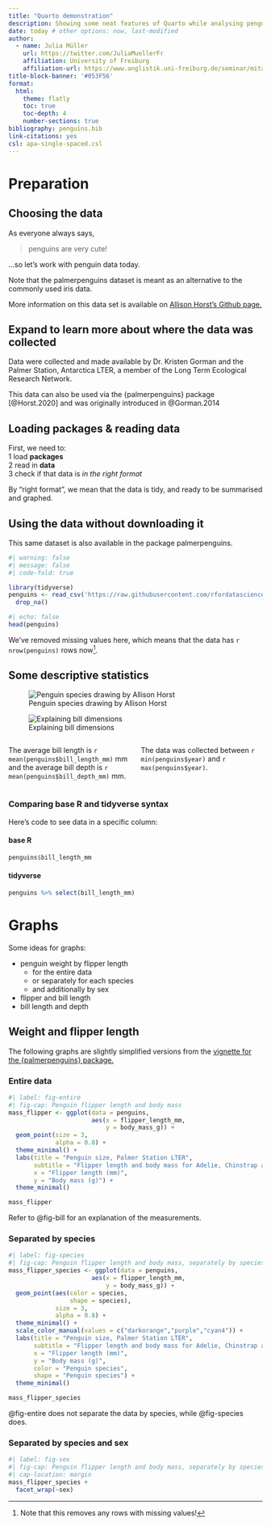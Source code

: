 ```yaml
---
title: "Quarto demonstration"
description: Showing some neat features of Quarto while analysing penguin data!
date: today # other options: now, last-modified
author:
  - name: Julia Müller
    url: https://twitter.com/JuliaMuellerFr
    affiliation: University of Freiburg
    affiliation-url: https://www.anglistik.uni-freiburg.de/seminar/mitarbeitende/mueller
title-block-banner: '#053F56'
format:
  html:
    theme: flatly
    toc: true
    toc-depth: 4
    number-sections: true
bibliography: penguins.bib
link-citations: yes
csl: apa-single-spaced.csl
---
```



# Preparation

## Choosing the data

As everyone always says,

> penguins are very cute!

...so let's work with penguin data today.  

:::{.callout-note}
Note that the palmerpenguins dataset is meant as an alternative to the commonly used iris data.
:::

More information on this data set is available on [Allison Horst's Github page.](https://allisonhorst.github.io/palmerpenguins/)  


:::{.callout-caution collapse="true"}
## Expand to learn more about where the data was collected
Data were collected and made available by Dr. Kristen Gorman and the Palmer Station, Antarctica LTER, a member of the Long Term Ecological Research Network.
:::


This data can also be used via the {palmerpenguins} package [@Horst.2020] and was originally introduced in @Gorman.2014  


## Loading packages & reading data

First, we need to:  
1 load **packages**  
2 read in **data**  
3 check if that data is *in the right format*  

[By "right format", we mean that the data is tidy, and ready to be summarised and graphed.]{.aside}

:::{.callout-tip}
## Using the data without downloading it
This same dataset is also available in the package palmerpenguins.
:::

```r
#| warning: false
#| message: false
#| code-fold: true

library(tidyverse)
penguins <- read_csv('https://raw.githubusercontent.com/rfordatascience/tidytuesday/master/data/2020/2020-07-28/penguins.csv') %>% 
  drop_na()
```

```r
#| echo: false
head(penguins)
```

We've removed missing values here, which means that the data has `r nrow(penguins)` rows now[^1].


## Some descriptive statistics

::: {layout-ncol=2}
![Penguin species drawing by Allison Horst](pics/penguin_species.png){#fig-penguins}

![Explaining bill dimensions](pics/culmen_depth.png){#fig-bill}
:::


:::: {.columns}

::: {.column width="50%"}
The average bill length is `r mean(penguins$bill_length_mm)` mm and the average bill depth is `r mean(penguins$bill_depth_mm)` mm.
:::

::: {.column width="50%"}
The data was collected between `r min(penguins$year)` and `r max(penguins$year)`.
:::

::::


### Comparing base R and tidyverse syntax

Here's code to see data in a specific column:

::: {.panel-tabset}
#### base R
``` .r
penguins$bill_length_mm
```

#### tidyverse
``` .r
penguins %>% select(bill_length_mm)
```

:::


# Graphs

Some ideas for graphs:

- penguin weight by flipper length  
    - for the entire data  
    - or separately for each species  
    - and additionally by sex  
- flipper and bill length  
- bill length and depth  

## Weight and flipper length

The following graphs are slightly simplified versions from the [vignette for the {palmerpenguins} package.](https://allisonhorst.github.io/palmerpenguins/articles/examples.html)


### Entire data
```r
#| label: fig-entire
#| fig-cap: Penguin flipper length and body mass
mass_flipper <- ggplot(data = penguins,
                       aes(x = flipper_length_mm,
                           y = body_mass_g)) +
  geom_point(size = 3,
             alpha = 0.8) +
  theme_minimal() +
  labs(title = "Penguin size, Palmer Station LTER",
       subtitle = "Flipper length and body mass for Adelie, Chinstrap and Gentoo Penguins",
       x = "Flipper length (mm)",
       y = "Body mass (g)") +
  theme_minimal()

mass_flipper
```

Refer to @fig-bill for an explanation of the measurements.

### Separated by species
```r
#| label: fig-species
#| fig-cap: Penguin flipper length and body mass, separately by species
mass_flipper_species <- ggplot(data = penguins,
                       aes(x = flipper_length_mm,
                           y = body_mass_g)) +
  geom_point(aes(color = species,
                 shape = species),
             size = 3,
             alpha = 0.8) +
  theme_minimal() +
  scale_color_manual(values = c("darkorange","purple","cyan4")) +
  labs(title = "Penguin size, Palmer Station LTER",
       subtitle = "Flipper length and body mass for Adelie, Chinstrap and Gentoo Penguins",
       x = "Flipper length (mm)",
       y = "Body mass (g)",
       color = "Penguin species",
       shape = "Penguin species") +
  theme_minimal()

mass_flipper_species
```

@fig-entire does not separate the data by species, while @fig-species does.

### Separated by species and sex
```r
#| label: fig-sex
#| fig-cap: Penguin flipper length and body mass, separately by species and sex
#| cap-location: margin
mass_flipper_species +
  facet_wrap(~sex)
```

[^1]: Note that this removes any rows with missing values!

